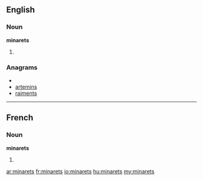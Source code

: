 ==English==

===Noun===
'''minarets'''

# {{plural of|[[minaret]]}}

===Anagrams===
* {{alphagram|aeimnrst}}
* [[artemins#English|artemins]]
* [[raiments#English|raiments]]

----

==French==

===Noun===
'''minarets''' {{m}}

# {{plural of|[[minaret]]|lang=fr}}

[[ar:minarets]]
[[fr:minarets]]
[[io:minarets]]
[[hu:minarets]]
[[my:minarets]]